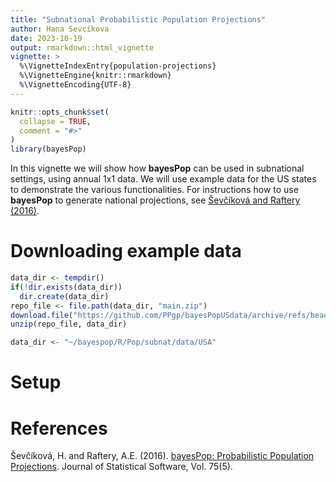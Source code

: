 ```yaml
---
title: "Subnational Probabilistic Population Projections"
author: Hana Sevcikova
date: 2023-10-19
output: rmarkdown::html_vignette
vignette: >
  %\VignetteIndexEntry{population-projections}
  %\VignetteEngine{knitr::rmarkdown}
  %\VignetteEncoding{UTF-8}
---
```


```r
knitr::opts_chunk$set(
  collapse = TRUE,
  comment = "#>"
)
library(bayesPop)
```

In this vignette we will show how **bayesPop** can be used in subnational settings, using annual 1x1 data. We will use example data for the US states to demonstrate the various functionalities. For instructions how to use **bayesPop** to generate national projections, see [Ševčíková and Raftery (2016)](https://www.jstatsoft.org/article/view/v075i05).

# Downloading example data

```r
data_dir <- tempdir()
if(!dir.exists(data_dir))
  dir.create(data_dir)
repo_file <- file.path(data_dir, "main.zip")
download.file("https://github.com/PPgp/bayesPopUSdata/archive/refs/heads/main.zip", repo_file)
unzip(repo_file, data_dir)
```

```r
data_dir <- "~/bayespop/R/Pop/subnat/data/USA"
```

# Setup



# References

Ševčíková, H. and Raftery, A.E. (2016). [bayesPop: Probabilistic Population Projections](https://www.jstatsoft.org/article/view/v075i05). Journal of Statistical Software, Vol. 75(5).